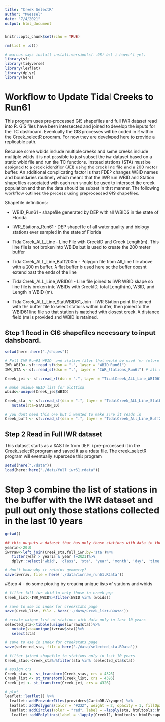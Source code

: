 ```yaml
---
title: "Creek SelectR"
author: "Mwessel"
date: "7/4/2021"
output: html_document
---
```


```r
knitr::opts_chunk$set(echo = TRUE)

rm(list = ls())

# marcus says install install.version(sf,.98) but i haven't yet.
library(sf)
library(tidyverse)
library(leaflet)
library(dplyr)
library(here)
```

# Workflow to Update Tidal Creeks to Run61
This program uses pre-processed GIS shapefiles and full IWR dataset read into R. GIS files have been intersected and joined to develop the inputs for the TC dashboard. Eventually the GIS processes will be coded in R within the Creek_selectR program. For now they are developed here to provide a replicable path. 

Because some wbids include multiple creeks and some creeks include multiple wbids it is not possible to just subset the iwr dataset based on a static wbid file and run the TC functions. Instead stations (STA) must be assigned to a creek identifier (JEI) using the creek line file and a 200 meter buffer. An additional complicating factor is that FDEP changes WBID names and boundaries routinely which means that the IWR run WBID and Station shapefiles associated with each run should be used to intersect the creek population and then the data should be subset in that manner. The following workflow outlines the process using preprocessed GIS shapefiles.


Shapefile definitions:

* WBID_Run61 - shapefile generated by DEP with all WBIDS in the state of Florida

* IWR_Stations_Run61 - DEP shapefile of all water quality and biology stations ever sampled in the state of Florida

* TidalCreek_ALL_Line - Line File with CreekID and Creek Length(m). This line file is not broken into WBIDs but is used to create the 200 meter buffer
  
* TidalCreek_ALL_Line_Buff200m - Polygon file from All_line file above  with a 200 m buffer. A flat buffer is used here so the buffer doesnt extend past the ends of the line
  
* TidalCreek_ALL_Line_WBID61 - Line file joined to IWR WBID shape so line file is broken into WBIDs with CreekID, total         Length(m), WBID, and Length in WBID (m).

* TidalCreek_ALL_Line_StatWBID61_Join - IWR Station point file joined with the buffer file to select stations within buffer, then joined to the WBID61 line file so that station is matched with  closest creek. A distance field (m) is provided and WBID is retained.

## Step 1 Read in GIS shapefiles necessary to input dahsboard.

```r

setwd(here::here("./shapes"))

# Full IWR Run61 WBID  and station files that would be used for future updates
IWR_WBID<- sf::read_sf(dsn = ".", layer = "WBID_Run61")
IWR_STA <- sf::read_sf(dsn = ".", layer = "IWR_Stations_Run61") # all stations ever!

Creek_jei <- sf::read_sf(dsn = ".", layer = "TidalCreek_ALL_Line_WBID61")

# make unique WBID list for plotting
wbids<-unique(Creek_jei$WBID)

Creek_sta  <- sf::read_sf(dsn = ".", layer = "TidalCreek_ALL_Line_StatWBID61_join")%>%
   mutate(sta=STATION_ID)

# you dont need this one but i wanted to make sure it reads in
Creek_buff <- sf::read_sf(dsn = ".", layer = "TidalCreek_All_Line_Buff200m")

```


## Step 2 Read in Full IWR dataset 
This dataset starts as a SAS file from DEP. i pre-processed it in the Creek_selectR program and saved it as a rdata file. The creek_selectR program will eventually supercede this program 


```r
setwd(here("./data"))
load(here::here("./data/full_iwr61.rdata"))

```

# Step 3 combine the list of stations in the buffer with the IWR dataset and pull out only those stations collected in the last 10 years

```r
getwd()

## this outputs a dataset that has only those stations with data in the last 10 years
yearin<-2010
iwrraw<-left_join(Creek_sta,full_iwr,by='sta')%>%
   filter(year > yearin & year !=2021)%>%
   dplyr::select('wbid', 'class', 'sta', 'year', 'month', 'day', 'time', 'depth', 'depth2', 'param', 'masterCode', 'result','rCode', 'newComment')  

# don't know why it retains geometry?
save(iwrraw, file = here('./data/iwrraw_run61.RData'))
```

#Step 4 - do some plotting by creating unique lists of stations and wbids

```r

# filter full iwr wbid to only those in creek pop
Creek_list<-IWR_WBID%>%filter(WBID %in% (wbids))

# save to use in index for creekstats page
save(Creek_list, file = here('./data/Creek_list.RData'))

# create unique list of stations with data only in last 10 years
selected_sta<-tibble(unique(iwrraw$sta))%>%
   mutate(sta=unique(iwrraw$sta))%>%
   select(sta)

# save to use in index for creekstats page
save(selected_sta, file = here('./data/selected_sta.RData'))

# filter joined shapefile to stations only in last 10 years 
Creek_stas<-Creek_sta%>%filter(sta %in% (selected_sta$sta))

# assign crs
Creek_stas <- st_transform(Creek_stas, crs = 4326)
Creek_list <- st_transform(Creek_list, crs = 4326)
Creek_jei <- st_transform(Creek_jei, crs = 4326)

# plot
leaflet::leaflet() %>% 
  leaflet::addProviderTiles(providers$CartoDB.Voyager) %>% 
  leaflet::addPolygons(color = "#222", weight = 2, opacity = 1, fillOpacity = 0,label = ~lapply(WBID, htmltools::htmlEscape), data = Creek_list ) %>% 
  leaflet::addCircles(color = "red", label = ~lapply(sta, htmltools::htmlEscape),data = Creek_stas)%>%
   leaflet::addPolylines(label = ~lapply(CreekID, htmltools::htmlEscape),data = Creek_jei)

```


